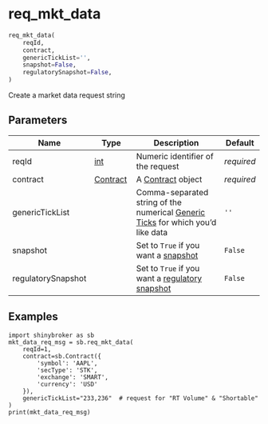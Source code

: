 # req_mkt_data { #shinybroker.req_mkt_data }

```python
req_mkt_data(
    reqId,
    contract,
    genericTickList='',
    snapshot=False,
    regulatorySnapshot=False,
)
```

Create a market data request string

## Parameters {.doc-section .doc-section-parameters}

| Name               | Type                                        | Description                                                                                                                                                                 | Default    |
|--------------------|---------------------------------------------|-----------------------------------------------------------------------------------------------------------------------------------------------------------------------------|------------|
| reqId              | [int](`int`)                                | Numeric identifier of the request                                                                                                                                           | _required_ |
| contract           | [Contract](`shinybroker.obj_defs.Contract`) | A [Contract](`shinybroker.Contract`) object                                                                                                                                 | _required_ |
| genericTickList    |                                             | Comma-separated string of the numerical [Generic Ticks](https://www.interactivebrokers.com/campus/ibkr-api-page/twsapi-doc/#available-tick-types) for which you'd like data | `''`       |
| snapshot           |                                             | Set to `True` if you want a [snapshot](https://www.interactivebrokers.com/campus/ibkr-api-page/twsapi-doc/#streaming-data-snapshot)                                         | `False`    |
| regulatorySnapshot |                                             | Set to `True` if you want a [regulatory snapshot](https://www.interactivebrokers.com/campus/ibkr-api-page/twsapi-doc/#regulatory-snapshot)                                  | `False`    |

## Examples {.doc-section .doc-section-examples}

```
import shinybroker as sb
mkt_data_req_msg = sb.req_mkt_data(
    reqId=1,
    contract=sb.Contract({
        'symbol': 'AAPL',
        'secType': 'STK',
        'exchange': 'SMART',
        'currency': 'USD'
    }),
    genericTickList="233,236"  # request for "RT Volume" & "Shortable"
)
print(mkt_data_req_msg)
```